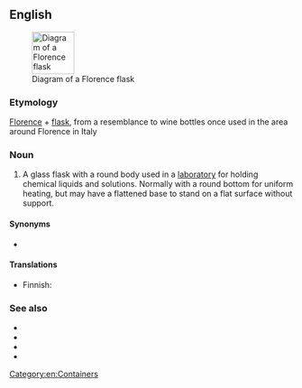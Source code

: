==English==
{{wikipedia}}
[[Image:Round bottomed flask half full.png|right|75px|Diagram of a Florence flask]]

===Etymology===
[[Florence]] + [[flask]], from a resemblance to wine bottles once used in the area around Florence in Italy

===Noun===
{{en-noun}}

# {{lb|en|chemistry}} A glass flask with a round body used in a [[laboratory]] for holding chemical liquids and solutions. Normally with a round bottom for uniform heating, but may have a flattened base to stand on a flat surface without support.

====Synonyms====
* {{l|en|boiling flask}}

====Translations====
{{trans-top|round laboratory flask}}
* Finnish: {{t|fi|pyörökolvi}}
{{trans-mid}}
{{trans-bottom}}

===See also===
* {{l|en|Erlenmeyer flask}}
* {{l|en|jordan}}
* {{l|en|round-bottomed flask}}
* {{l|en|volumetric flask}}

[[Category:en:Containers]]
